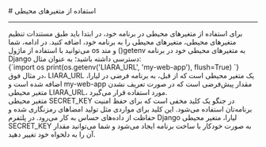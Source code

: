 

<Layout>
<Head>
<title>مستندات تنظیم متغیرهای محیطی در Django - لیارا</title>

<meta property="og:title" content="مستندات خدمات رایانش ابری لیارا" />
<meta property="og:description" content="مستندات نحوه تنظیم متغیرهای محیطی در پلتفرم Django در لیارا"  />
<meta property="og:image" content="https://files.liara.ir/liara/logos/liara-poster.jpg" />
</Head>
# استفاده از متغیرهای محیطی 
<hr className="mb-2" />
برای استفاده از متغیرهای محیطی در برنامه خود، در ابتدا باید طبق <Link href="/paas/details/envs" className="text-[#2196f3] ">مستندات تنظیم متغیرهای محیطی</Link>، متغیرهای محیطی را به برنامه خود، اضافه کنید.
در ادامه، شما می‌توانید با استفاده از ماژول os و متد <Important>()getenv</Important> به متغیرهای محیطی خود در برنامه Django دسترسی داشته باشید؛ به عنوان مثال:

<div className="h-2" />
<div dir="ltr">
<Highlight  className="py">
{`import os
print(os.getenv('LIARA_URL', 'my-web-app'), flush=True)
`}
</Highlight>
</ div>
<div className="h-2" />
در مثال فوق، <Important>LIARA_URL</Important> یک متغیر محیطی است که از قبل، به برنامه فرضی در لیارا، اضافه شده است و <Important>my-web-app</Important> مقدار پیش‌فرضی است که در صورت تعریف نشدن متغیر محیطی <Important>LIARA_URL</Important>، مورد استفاده قرار می‌گیرد.

<Section id="secret-key-variable" title="متغیر SECRET_KEY" />
متغیر محیطی <Important>SECRET_KEY</Important> در جنگو یک کلید مخفی است که برای حفظ امنیت برنامه‌تان استفاده می‌شود. این کلید برای مواردی مثل تولید امضاهای رمزنگاری شده و حفاظت از داده‌های حساس به کار می‌رود.
در پلتفرم Django لیارا، متغیر محیطی SECRET_KEY به صورت خودکار با ساخت برنامه ایجاد می‌شود و شما می‌توانید مقدار آن‌ را به دلخواه خود تغییر دهید.





</Layout>